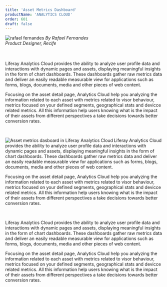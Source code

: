 ```yaml
---
title: 'Asset Metrics Dashboard'
productName: 'ANALYTICS CLOUD'
order: 601
draft: false
---
```



<Grid templateColumns="40px 1fr" autoRows="auto" gap="1rem">
	<Box>
		<Image
			margin="2px 0"
			circle
			src="/images/lexicon/headshots/fernandes-rafael.jpg"
			alt="rafael fernandes"
		/>
	</Box>
	<Box>
		<i class="designerInfo">
			By Rafael Fernandes
			<br />
			Product Designer, Recife
			<br />
			<br />
			<br />
		</i>
	</Box>
</Grid>

Liferay Analytics Cloud provides the ability to analyze user profile data and interactions with dynamic pages and assets, displaying meaningful insights in the form of chart dashboards. These dashboards gather raw metrics data and deliver an easily readable measurable view for applications such as forms, blogs, documents, media and other pieces of web content.

Focusing on the asset detail page, Analytics Cloud help you analyzing the information related to each asset with metrics related to visor behaviour, metrics focused on your defined segments, geographical stats and devicce related metrics. All this information help users knowing what is the impact of their assets from different perspectives a take decisions towards better conversion rates.

<br />

<Image
	rounded
	dropShadow
	align="left"
	size="large"
	alt="Asset metrics dasboard in Liferay Analytics Cloud"
	caption="Metrics on a Contact Form for a Support Team"
	src="/images/lexicon/examples/assetMetricsDashboard.jpg"
/>


Liferay Analytics Cloud provides the ability to analyze user profile data and interactions with dynamic pages and assets, displaying meaningful insights in the form of chart dashboards. These dashboards gather raw metrics data and deliver an easily readable measurable view for applications such as forms, blogs, documents, media and other pieces of web content.

Focusing on the asset detail page, Analytics Cloud help you analyzing the information related to each asset with metrics related to visor behaviour, metrics focused on your defined segments, geographical stats and devicce related metrics. All this information help users knowing what is the impact of their assets from different perspectives a take decisions towards better conversion rates.

<br />

Liferay Analytics Cloud provides the ability to analyze user profile data and interactions with dynamic pages and assets, displaying meaningful insights in the form of chart dashboards. These dashboards gather raw metrics data and deliver an easily readable measurable view for applications such as forms, blogs, documents, media and other pieces of web content.

Focusing on the asset detail page, Analytics Cloud help you analyzing the information related to each asset with metrics related to visor behaviour, metrics focused on your defined segments, geographical stats and devicce related metrics. All this information help users knowing what is the impact of their assets from different perspectives a take decisions towards better conversion rates.

<br />
